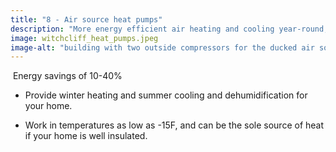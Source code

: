 ```yaml
---
title: "8 - Air source heat pumps"
description: "More energy efficient air heating and cooling year-round, saving costs on long-term energy bills and reducing fossil fuel usage"
image: witchcliff_heat_pumps.jpeg
image-alt: "building with two outside compressors for the ducked air source heat pump"
---
```


 Energy savings of 10-40%

-   Provide winter heating and summer cooling and dehumidification for your home.

-   Work in temperatures as low as -15F, and can be the sole source of heat if your home is well insulated.
